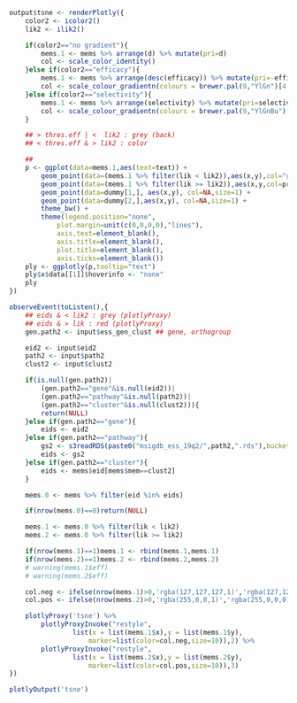 ```r
output$tsne <- renderPlotly({
	color2 <- icolor2()
	lik2 <- ilik2()

	if(color2=="no gradient"){
		mems.1 <- mems %>% arrange(d) %>% mutate(pri=d)
		col <- scale_color_identity()
	}else if(color2=="efficacy"){
		mems.1 <- mems %>% arrange(desc(efficacy)) %>% mutate(pri=-efficacy)
		col <- scale_colour_gradientn(colours = brewer.pal(9,"YlGn")[4:9])
	}else if(color2=="selectivity"){
		mems.1 <- mems %>% arrange(selectivity) %>% mutate(pri=selectivity)
		col <- scale_colour_gradientn(colours = brewer.pal(9,"YlGnBu")[4:9])
	}

	## > thres.eff | <  lik2 : grey (back)
	## < thres.eff & > lik2 : color

	##
	p <- ggplot(data=mems.1,aes(text=text)) +
	    geom_point(data=(mems.1 %>% filter(lik < lik2)),aes(x,y),col="grey80",alpha=.5,size=.3) +
	    geom_point(data=(mems.1 %>% filter(lik >= lik2)),aes(x,y,col=pri),size=.5) + col +
	    geom_point(data=dummy[1,], aes(x,y), col=NA,size=1) +
	    geom_point(data=dummy[2,],aes(x,y), col=NA,size=1) +
		theme_bw() +
	    theme(legend.position="none",
			plot.margin=unit(c(0,0,0,0),"lines"),
			axis.text=element_blank(),
			axis.title=element_blank(),
			plot.title=element_blank(),
			axis.ticks=element_blank())
	ply <- ggplotly(p,tooltip="text")
	ply$x$data[[1]]$hoverinfo <- "none"
	ply
})

observeEvent(toListen(),{
	## eids & < lik2 : grey (plotlyProxy)
	## eids & > lik : red (plotlyProxy)
	gen.path2 <- input$ess_gen_clust ## gene, orthogroup

	eid2 <- input$eid2
	path2 <- input$path2
	clust2 <- input$clust2

	if(is.null(gen.path2)|
		(gen.path2=="gene"&is.null(eid2))|
		(gen.path2=="pathway"&is.null(path2))|
		(gen.path2=="cluster"&is.null(clust2))){
		return(NULL)
	}else if(gen.path2=="gene"){
		eids <- eid2
	}else if(gen.path2=="pathway"){
	    gs2 <- s3readRDS(paste0("msigdb_ess_19q2/",path2,".rds"),bucket="depmap")
		eids <- gs2
	}else if(gen.path2=="cluster"){
		eids <- mems$eid[mems$mem==clust2]
	}

	mems.0 <- mems %>% filter(eid %in% eids)

	if(nrow(mems.0)==0)return(NULL)

	mems.1 <- mems.0 %>% filter(lik < lik2)
	mems.2 <- mems.0 %>% filter(lik >= lik2)

	if(nrow(mems.1)==1)mems.1 <- rbind(mems.1,mems.1)
	if(nrow(mems.2)==1)mems.2 <- rbind(mems.2,mems.2)
	# warning(mems.1$eff)
	# warning(mems.2$eff)

	col.neg <- ifelse(nrow(mems.1)>0,'rgba(127,127,127,1)','rgba(127,127,127,0)')
	col.pos <- ifelse(nrow(mems.2)>0,'rgba(255,0,0,1)','rgba(255,0,0,0)')

	plotlyProxy('tsne') %>%
	 	plotlyProxyInvoke("restyle", 
	        	list(x = list(mems.1$x),y = list(mems.1$y),
	        		marker=list(color=col.neg,size=10)),2) %>%
		plotlyProxyInvoke("restyle", 
	        	list(x = list(mems.2$x),y = list(mems.2$y),
        			marker=list(color=col.pos,size=10)),3)
})
```
```r
plotlyOutput('tsne')
```

